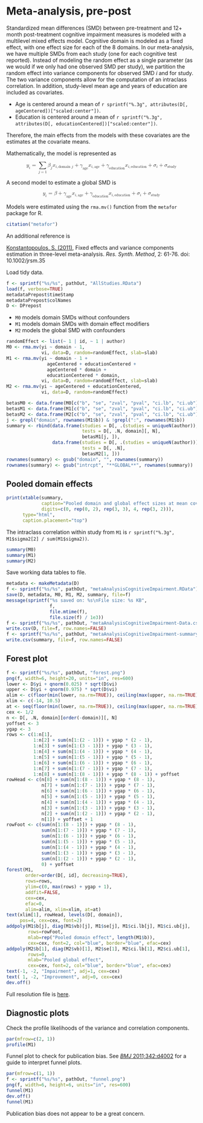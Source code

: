 # Meta-analysis, pre-post

Standardized mean differences (SMD) between pre-treatment and 12+ month post-treatment cognitive impairment measures is modeled with a multilevel mixed effects model.
Cognitive domain is modeled as a fixed effect, with one effect size for each of the 8 domains.
In our meta-analysis, we have multiple SMDs from each study
(one for each cognitive test reported).
Instead of modeling the random effect as a single parameter
(as we would if we only had one observed SMD per study),
we partition the random effect into variance components for observed SMD *i* and for study.
The two variance components allow for the computation of an intraclass correlation.
In addition, study-level mean age and years of education are included as covariates.

* Age is centered around a mean of `r sprintf("%.3g", attributes(D[, ageCentered])["scaled:center"])`.
* Education is centered around a mean of `r sprintf("%.3g", attributes(D[, educationCentered])["scaled:center"])`.

Therefore, the main effects from the models with these covariates are the estimates at the covariate means.

Mathematically, the model is represented as

<math xmlns="http://www.w3.org/1998/Math/MathML" display="block">
  <msub>
    <mi>y</mi>
    <mi>i</mi>
  </msub>
  <mo>=</mo>
  <munder>
    <mo>&#x2211;<!-- ??? --></mo>
    <mrow class="MJX-TeXAtom-ORD">
      <mi>j</mi>
      <mo>=</mo>
      <mn>1</mn>
    </mrow>
  </munder>
  <msub>
    <mi>&#x03B2;<!-- ?? --></mi>
    <mi>j</mi>
  </msub>
  <msub>
    <mi>x</mi>
    <mrow class="MJX-TeXAtom-ORD">
      <mi>i</mi>
      <mo>,</mo>
      <mtext>domain&#xA0;</mtext>
      <mi>j</mi>
    </mrow>
  </msub>
  <mo>+</mo>
  <msub>
    <mi>&#x03B3;<!-- ?? --></mi>
    <mtext>age</mtext>
  </msub>
  <msub>
    <mi>x</mi>
    <mrow class="MJX-TeXAtom-ORD">
      <mi>i</mi>
      <mo>,</mo>
      <mtext>age</mtext>
    </mrow>
  </msub>
  <mo>+</mo>
  <msub>
    <mi>&#x03B3;<!-- ?? --></mi>
    <mtext>education</mtext>
  </msub>
  <msub>
    <mi>x</mi>
    <mrow class="MJX-TeXAtom-ORD">
      <mi>i</mi>
      <mo>,</mo>
      <mtext>education</mtext>
    </mrow>
  </msub>
  <mo>+</mo>
  <msub>
    <mi>&#x03C3;<!-- ?? --></mi>
    <mi>i</mi>
  </msub>
  <mo>+</mo>
  <msub>
    <mi>&#x03C3;<!-- ?? --></mi>
    <mtext>study</mtext>
  </msub>
</math>

A second model to estimate a global SMD is

<math xmlns="http://www.w3.org/1998/Math/MathML" display="block">
  <msub>
    <mi>y</mi>
    <mi>i</mi>
  </msub>
  <mo>=</mo>
  <mi>&#x03B2;<!-- ?? --></mi>
  <mo>+</mo>
  <msub>
    <mi>&#x03B3;<!-- ?? --></mi>
    <mtext>age</mtext>
  </msub>
  <msub>
    <mi>x</mi>
    <mrow class="MJX-TeXAtom-ORD">
      <mi>i</mi>
      <mo>,</mo>
      <mtext>age</mtext>
    </mrow>
  </msub>
  <mo>+</mo>
  <msub>
    <mi>&#x03B3;<!-- ?? --></mi>
    <mtext>education</mtext>
  </msub>
  <msub>
    <mi>x</mi>
    <mrow class="MJX-TeXAtom-ORD">
      <mi>i</mi>
      <mo>,</mo>
      <mtext>education</mtext>
    </mrow>
  </msub>
  <mo>+</mo>
  <msub>
    <mi>&#x03C3;<!-- ?? --></mi>
    <mi>i</mi>
  </msub>
  <mo>+</mo>
  <msub>
    <mi>&#x03C3;<!-- ?? --></mi>
    <mtext>study</mtext>
  </msub>
</math>

Models were estimated using the `rma.mv()` function from the `metafor` package for R.

```r
citation("metafor")
```

An additional reference is

[Konstantopoulos, S. (2011)](http://onlinelibrary.wiley.com/doi/10.1002/jrsm.35/abstract), Fixed effects and variance components estimation in three-level meta-analysis. *Res. Synth. Method*, 2: 61-76. doi: 10.1002/jrsm.35

Load tidy data.

```r
f <- sprintf("%s/%s", pathOut, "AllStudies.RData")
load(f, verbose=TRUE)
metadataPrepost$timeStamp
metadataPrepost$colNames
D <- DPrepost
```

* `M0` models domain SMDs without confounders
* `M1` models domain SMDs with domain effect modifiers
* `M2` models the global SMD with confounders

```r
randomEffect <- list(~ 1 | id, ~ 1 | author)
M0 <- rma.mv(yi ~ domain - 1,
             vi, data=D, random=randomEffect, slab=slab)
M1 <- rma.mv(yi ~ domain - 1 + 
               ageCentered + educationCentered + 
               ageCentered * domain + 
               educationCentered * domain,
             vi, data=D, random=randomEffect, slab=slab)
M2 <- rma.mv(yi ~ ageCentered + educationCentered,
             vi, data=D, random=randomEffect)
```

```r
betasM0 <- data.frame(M0[c("b", "se", "zval", "pval", "ci.lb", "ci.ub")])
betasM1 <- data.frame(M1[c("b", "se", "zval", "pval", "ci.lb", "ci.ub")])
betasM2 <- data.frame(M2[c("b", "se", "zval", "pval", "ci.lb", "ci.ub")])
j <- grepl("domain", rownames(M1$b)) & !grepl(":", rownames(M1$b))
summary <- rbind(data.frame(studies = D[, .(studies = uniqueN(author)), domain][, studies],
                            tests = D[, .N, domain][, N],
                            betasM1[j, ]),
                 data.frame(studies = D[, .(studies = uniqueN(author))][, studies],
                            tests = D[, .N],
                            betasM2[1, ]))
rownames(summary) <- gsub("domain", "", rownames(summary))
rownames(summary) <- gsub("intrcpt", "**GLOBAL**", rownames(summary))
```


## Pooled domain effects

```r
print(xtable(summary,
             caption="Pooled domain and global effect sizes at mean covariate values",
             digits=c(0, rep(0, 2), rep(3, 3), 4, rep(3, 2))),
      type="html",
      caption.placement="top")
```

The intraclass correlation within study from `M1` is `r sprintf("%.3g", M1$sigma2[2] / sum(M1$sigma2))`.

```r
summary(M0)
summary(M1)
summary(M2)
```

Save working data tables to file.

```r
metadata <- makeMetadata(D)
f <- sprintf("%s/%s", pathOut, "metaAnalysisCognitiveImpairment.RData")
save(D, metadata, M0, M1, M2, summary, file=f)
message(sprintf("%s saved on: %s\nFile size: %s KB", 
                f,
                file.mtime(f),
                file.size(f) / 1e3))
f <- sprintf("%s/%s", pathOut, "metaAnalysisCognitiveImpairment-Data.csv")
write.csv(D, file=f, row.names=FALSE)
f <- sprintf("%s/%s", pathOut, "metaAnalysisCognitiveImpairment-summary.csv")
write.csv(summary, file=f, row.names=FALSE)
```


## Forest plot

```r
f <- sprintf("%s/%s", pathOut, "forest.png")
png(f, width=6, height=20, units="in", res=600)
lower <- D$yi + qnorm(0.025) * sqrt(D$vi)
upper <- D$yi + qnorm(0.975) * sqrt(D$vi)
alim <- c(floor(min(lower, na.rm=TRUE)), ceiling(max(upper, na.rm=TRUE)))
xlim <- c(-14, 10.5)
at <- seq(floor(min(lower, na.rm=TRUE)), ceiling(max(upper, na.rm=TRUE)), 2)
cex <- 1/2
n <- D[, .N, domain][order(-domain)][, N]
yoffset <- 3
ygap <- 3
rows <- c(1:n[1],
          1:n[2] + sum(n[1:(2 - 1)]) + ygap * (2 - 1),
          1:n[3] + sum(n[1:(3 - 1)]) + ygap * (3 - 1),
          1:n[4] + sum(n[1:(4 - 1)]) + ygap * (4 - 1),
          1:n[5] + sum(n[1:(5 - 1)]) + ygap * (5 - 1),
          1:n[6] + sum(n[1:(6 - 1)]) + ygap * (6 - 1),
          1:n[7] + sum(n[1:(7 - 1)]) + ygap * (7 - 1),
          1:n[8] + sum(n[1:(8 - 1)]) + ygap * (8 - 1)) + yoffset
rowHead <- c(n[8] + sum(n[1:(8 - 1)]) + ygap * (8 - 1),
             n[7] + sum(n[1:(7 - 1)]) + ygap * (7 - 1),
             n[6] + sum(n[1:(6 - 1)]) + ygap * (6 - 1),
             n[5] + sum(n[1:(5 - 1)]) + ygap * (5 - 1),
             n[4] + sum(n[1:(4 - 1)]) + ygap * (4 - 1),
             n[3] + sum(n[1:(3 - 1)]) + ygap * (3 - 1),
             n[2] + sum(n[1:(2 - 1)]) + ygap * (2 - 1),
             n[1]) + yoffset + 1
rowFoot <- c(sum(n[1:(8 - 1)]) + ygap * (8 - 1),
             sum(n[1:(7 - 1)]) + ygap * (7 - 1),
             sum(n[1:(6 - 1)]) + ygap * (6 - 1),
             sum(n[1:(5 - 1)]) + ygap * (5 - 1),
             sum(n[1:(4 - 1)]) + ygap * (4 - 1),
             sum(n[1:(3 - 1)]) + ygap * (3 - 1),
             sum(n[1:(2 - 1)]) + ygap * (2 - 1),
             0) + yoffset
forest(M1,
       order=order(D[, id], decreasing=TRUE),
       rows=rows,
       ylim=c(0, max(rows) + ygap + 1),
       addfit=FALSE,
       cex=cex,
       efac=0,
       alim=alim, xlim=xlim, at=at)
text(xlim[1], rowHead, levels(D[, domain]),
     pos=4, cex=cex, font=2)
addpoly(M1$b[j], diag(M1$vb)[j], M1$se[j], M1$ci.lb[j], M1$ci.ub[j],
        rows=rowFoot,
        mlab=rep("Pooled domain effect", length(M1$b)),
        cex=cex, font=2, col="blue", border="blue", efac=cex)
addpoly(M2$b[1], diag(M2$vb)[1], M2$se[1], M2$ci.lb[1], M2$ci.ub[1],
        rows=0,
        mlab="Pooled global effect",
        cex=cex, font=2, col="blue", border="blue", efac=cex)
text(-1, -2, "Impairment", adj=1, cex=cex)
text( 1, -2, "Improvement", adj=0, cex=cex)
dev.off()
```

Full resolution file is [here](Output/forest.png).


## Diagnostic plots

Check the profile likelihoods of the variance and correlation components.

```r
par(mfrow=c(2, 1))
profile(M1)
```

Funnel plot to check for publication bias.
See [*BMJ* 2011;342:d4002](http://www.bmj.com/content/343/bmj.d4002) for a guide to interpret funnel plots.

```r
par(mfrow=c(1, 1))
f <- sprintf("%s/%s", pathOut, "funnel.png")
png(f, width=6, height=6, units="in", res=600)
funnel(M1)
dev.off()
funnel(M1)
```

Publication bias does not appear to be a great concern.
